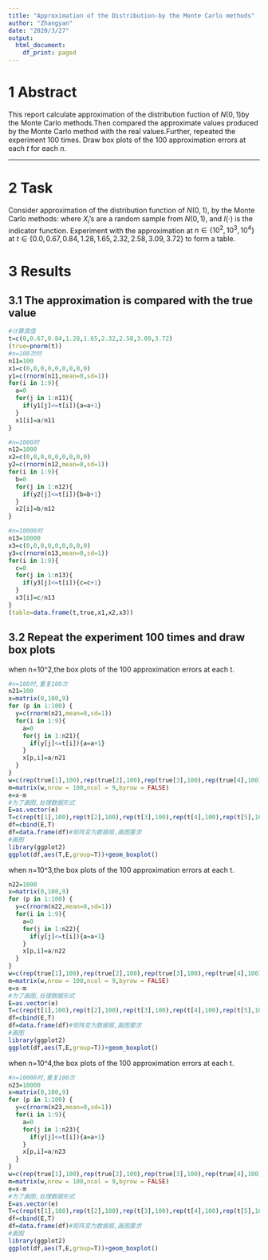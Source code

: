 ```yaml
---
title: "Approximation of the Distribution-by the Monte Carlo methods"
author: "Zhangyan"
date: "2020/3/27"
output:
  html_document:
    df_print: paged
---
```


# 1 Abstract

This report calculate approximation of the distribution fuction of $N(0,1)$by the Monte Carlo methods.Then compared the approximate values produced by the Monte Carlo method with the real values.Further, repeated the experiment 100 times. Draw box plots of the 100 approximation errors at each $t$ for each $n$.

---
# 2 Task

Consider approximation of the distribution function of
$N(0, 1)$,
\begin{equation}
\Phi(t) = \int_{-\infty}^t \frac{1}{\sqrt{2\pi}} e^{-y^2 / 2} {\rm d}y,
(\#eq:cdf)
\end{equation}
by the Monte Carlo methods:
\begin{equation}
\hat\Phi(t) = \frac{1}{n} \sum_{i=1}^n I(X_i \le t),
\end{equation}
where $X_i$'s are a random sample from $N(0, 1)$, and $I(\cdot)$ is
the indicator function. Experiment with the approximation at
$n \in \{10^2, 10^3, 10^4\}$ at
$t \in \{0.0, 0.67, 0.84, 1.28, 1.65, 2.32, 2.58, 3.09, 3.72\}$ to form a table.

# 3 Results
## 3.1 The approximation is compared with the true value
```r
#计算真值
t=c(0,0.67,0.84,1.28,1.65,2.32,2.58,3.09,3.72)
(true=pnorm(t))
#n=100次时
n11=100
x1=c(0,0,0,0,0,0,0,0,0)
y1=c(rnorm(n11,mean=0,sd=1))
for(i in 1:9){
  a=0
  for(j in 1:n11){
    if(y1[j]<=t[i]){a=a+1}
  }
  x1[i]=a/n11
}

#n=1000时
n12=1000
x2=c(0,0,0,0,0,0,0,0,0)
y2=c(rnorm(n12,mean=0,sd=1))
for(i in 1:9){
  b=0
  for(j in 1:n12){
    if(y2[j]<=t[i]){b=b+1}
  }
  x2[i]=b/n12
}

#n=10000时
n13=10000
x3=c(0,0,0,0,0,0,0,0,0)
y3=c(rnorm(n13,mean=0,sd=1))
for(i in 1:9){
  c=0
  for(j in 1:n13){
    if(y3[j]<=t[i]){c=c+1}
  }
  x3[i]=c/n13
}
(table=data.frame(t,true,x1,x2,x3))
```
## 3.2 Repeat the experiment 100 times and draw box plots

when n=10^2,the box plots of the 100 approximation errors at each t.
```r
#n=100时,重复100次
n21=100
x=matrix(0,100,9)
for (p in 1:100) {
  y=c(rnorm(n21,mean=0,sd=1))
  for(i in 1:9){
    a=0
    for(j in 1:n21){
      if(y[j]<=t[i]){a=a+1}
    }
    x[p,i]=a/n21
  }
}
w=c(rep(true[1],100),rep(true[2],100),rep(true[3],100),rep(true[4],100),rep(true[5],100),rep(true[6],100),rep(true[7],100),rep(true[8],100),rep(true[9],100))
m=matrix(w,nrow = 100,ncol = 9,byrow = FALSE)
e=x-m
#为了画图,处理数据形式
E=as.vector(e)
T=c(rep(t[1],100),rep(t[2],100),rep(t[3],100),rep(t[4],100),rep(t[5],100),rep(t[6],100),rep(t[7],100),rep(t[8],100),rep(t[9],100))
df=cbind(E,T)
df=data.frame(df)#矩阵变为数据框,画图要求
#画图
library(ggplot2)
ggplot(df,aes(T,E,group=T))+geom_boxplot()
```

when n=10^3,the box plots of the 100 approximation errors at each t.
```r
n22=1000
x=matrix(0,100,9)
for (p in 1:100) {
  y=c(rnorm(n22,mean=0,sd=1))
  for(i in 1:9){
    a=0
    for(j in 1:n22){
      if(y[j]<=t[i]){a=a+1}
    }
    x[p,i]=a/n22
  }
}
w=c(rep(true[1],100),rep(true[2],100),rep(true[3],100),rep(true[4],100),rep(true[5],100),rep(true[6],100),rep(true[7],100),rep(true[8],100),rep(true[9],100))
m=matrix(w,nrow = 100,ncol = 9,byrow = FALSE)
e=x-m
#为了画图,处理数据形式
E=as.vector(e)
T=c(rep(t[1],100),rep(t[2],100),rep(t[3],100),rep(t[4],100),rep(t[5],100),rep(t[6],100),rep(t[7],100),rep(t[8],100),rep(t[9],100))
df=cbind(E,T)
df=data.frame(df)#矩阵变为数据框,画图要求
#画图
library(ggplot2)
ggplot(df,aes(T,E,group=T))+geom_boxplot()
```

when n=10^4,the box plots of the 100 approximation errors at each t.
```r
#n=10000时,重复100次
n23=10000
x=matrix(0,100,9)
for (p in 1:100) {
  y=c(rnorm(n23,mean=0,sd=1))
  for(i in 1:9){
    a=0
    for(j in 1:n23){
      if(y[j]<=t[i]){a=a+1}
    }
    x[p,i]=a/n23
  }
}
w=c(rep(true[1],100),rep(true[2],100),rep(true[3],100),rep(true[4],100),rep(true[5],100),rep(true[6],100),rep(true[7],100),rep(true[8],100),rep(true[9],100))
m=matrix(w,nrow = 100,ncol = 9,byrow = FALSE)
e=x-m
#为了画图,处理数据形式
E=as.vector(e)
T=c(rep(t[1],100),rep(t[2],100),rep(t[3],100),rep(t[4],100),rep(t[5],100),rep(t[6],100),rep(t[7],100),rep(t[8],100),rep(t[9],100))
df=cbind(E,T)
df=data.frame(df)#矩阵变为数据框,画图要求
#画图
library(ggplot2)
ggplot(df,aes(T,E,group=T))+geom_boxplot()
```

